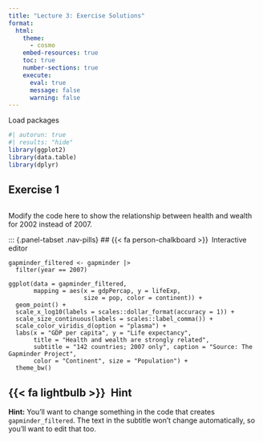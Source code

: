 ```yaml
---
title: "Lecture 3: Exercise Solutions"
format: 
  html:
    theme: 
      - cosmo
    embed-resources: true
    toc: true
    number-sections: true
    execute:
      eval: true
      message: false
      warning: false
---
```



Load packages

```r
#| autorun: true
#| results: "hide"
library(ggplot2)
library(data.table)
library(dplyr)
```


## Exercise 1

```webr-r

```



Modify the code here to show the relationship between health and wealth for 2002 instead of 2007.

::: {.panel-tabset .nav-pills}
## {{< fa person-chalkboard >}}&ensp;Interactive editor

```webr-r
gapminder_filtered <- gapminder |>
  filter(year == 2007)

ggplot(data = gapminder_filtered,
       mapping = aes(x = gdpPercap, y = lifeExp, 
                     size = pop, color = continent)) +
  geom_point() + 
  scale_x_log10(labels = scales::dollar_format(accuracy = 1)) +
  scale_size_continuous(labels = scales::label_comma()) +
  scale_color_viridis_d(option = "plasma") +
  labs(x = "GDP per capita", y = "Life expectancy",
       title = "Health and wealth are strongly related",
       subtitle = "142 countries; 2007 only", caption = "Source: The Gapminder Project",
       color = "Continent", size = "Population") +
  theme_bw()
```

## {{< fa lightbulb >}}&ensp;Hint

**Hint:** You'll want to change something in the code that creates `gapminder_filtered`. The text in the subtitle won't change automatically, so you'll want to edit that too.
